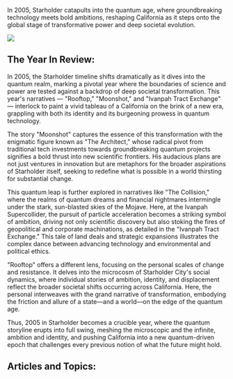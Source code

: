 In 2005, Starholder catapults into the quantum age, where groundbreaking technology meets bold ambitions, reshaping California as it steps onto the global stage of transformative power and deep societal evolution.

![](https://www.blockstar.com/wp-content/uploads/2024/06/chrisf4124_a_high_altitutde_very_wide_angle_military_satellite__b7c50a8c-12d5-41da-971b-9bb71457ad7c.png)

## The Year In Review:
In 2005, the Starholder timeline shifts dramatically as it dives into the quantum realm, marking a pivotal year where the boundaries of science and power are tested against a backdrop of deep societal transformation. This year's narratives — "Rooftop," "Moonshot," and "Ivanpah Tract Exchange" — interlock to paint a vivid tableau of a California on the brink of a new era, grappling with both its identity and its burgeoning prowess in quantum technology.

The story "Moonshot" captures the essence of this transformation with the enigmatic figure known as "The Architect," whose radical pivot from traditional tech investments towards groundbreaking quantum projects signifies a bold thrust into new scientific frontiers. His audacious plans are not just ventures in innovation but are metaphors for the broader aspirations of Starholder itself, seeking to redefine what is possible in a world thirsting for substantial change.

This quantum leap is further explored in narratives like "The Collision," where the realms of quantum dreams and financial nightmares intermingle under the stark, sun-blasted skies of the Mojave. Here, at the Ivanpah Supercollider, the pursuit of particle acceleration becomes a striking symbol of ambition, driving not only scientific discovery but also stoking the fires of geopolitical and corporate machinations, as detailed in the "Ivanpah Tract Exchange." This tale of land deals and strategic expansions illustrates the complex dance between advancing technology and environmental and political ethics.

"Rooftop" offers a different lens, focusing on the personal scales of change and resistance. It delves into the microcosm of Starholder City's social dynamics, where individual stories of ambition, identity, and displacement reflect the broader societal shifts occurring across California. Here, the personal interweaves with the grand narrative of transformation, embodying the friction and allure of a state—and a world—on the edge of the quantum age.

Thus, 2005 in Starholder becomes a crucible year, where the quantum storyline erupts into full swing, meshing the microscopic and the infinite, ambition and identity, and pushing California into a new quantum-driven epoch that challenges every previous notion of what the future might hold.

## Articles and Topics:

